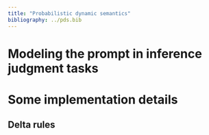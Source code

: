 ```yaml
---
title: "Probabilistic dynamic semantics"
bibliography: ../pds.bib
---
```


# Modeling the prompt in inference judgment tasks

# Some implementation details

## Delta rules
